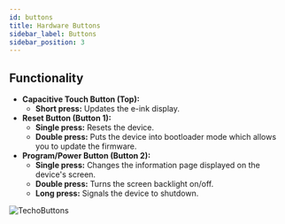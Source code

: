 ```yaml
---
id: buttons
title: Hardware Buttons
sidebar_label: Buttons
sidebar_position: 3
---
```


## Functionality

- **Capacitive Touch Button (Top):**
  - **Short press:** Updates the e-ink display.
- **Reset Button (Button 1):**
  - **Single press:** Resets the device.
  - **Double press:** Puts the device into bootloader mode which allows you to update the firmware.
- **Program/Power Button (Button 2):**
  - **Single press:** Changes the information page displayed on the device's screen.
  - **Double press:** Turns the screen backlight on/off.
  - **Long press:** Signals the device to shutdown.

![TechoButtons](/img/hardware/t-echo-lilygo.jpg)
